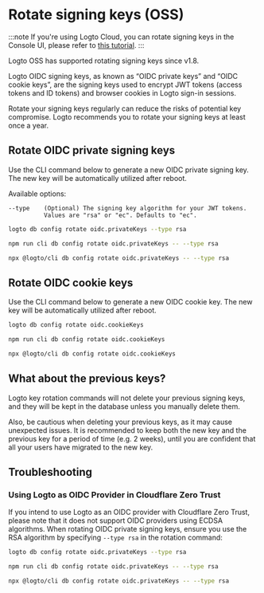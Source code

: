 
# Rotate signing keys (OSS)

:::note
If you're using Logto Cloud, you can rotate signing keys in the Console UI, please refer to [this tutorial](/developers/signing-keys/#rotate-signing-keys-from-console-ui).
:::

Logto OSS has supported rotating signing keys since v1.8.

Logto OIDC signing keys, as known as “OIDC private keys” and “OIDC cookie keys”, are the signing keys used to encrypt JWT tokens (access tokens and ID tokens) and browser cookies in Logto sign-in sessions.

Rotate your signing keys regularly can reduce the risks of potential key compromise. Logto recommends you to rotate your signing keys at least once a year.

## Rotate OIDC private signing keys

Use the CLI command below to generate a new OIDC private signing key. The new key will be automatically utilized after reboot.

Available options:

```
--type    (Optional) The signing key algorithm for your JWT tokens.
          Values are "rsa" or "ec". Defaults to "ec".
```

<Tabs groupId="cmd">

  <TabItem value="cli" label="CLI">

```bash
logto db config rotate oidc.privateKeys --type rsa
```

  </TabItem>
  <TabItem value="Local" label="local">

```bash
npm run cli db config rotate oidc.privateKeys -- --type rsa
```

  </TabItem>
  <TabItem value="npx" label="npx">

```bash
npx @logto/cli db config rotate oidc.privateKeys -- --type rsa
```

  </TabItem>

</Tabs>

## Rotate OIDC cookie keys

Use the CLI command below to generate a new OIDC cookie key. The new key will be automatically utilized after reboot.

<Tabs groupId="cmd">

  <TabItem value="cli" label="CLI">

```bash
logto db config rotate oidc.cookieKeys
```

  </TabItem>
  <TabItem value="Local" label="local">

```bash
npm run cli db config rotate oidc.cookieKeys
```

  </TabItem>
  <TabItem value="npx" label="npx">

```bash
npx @logto/cli db config rotate oidc.cookieKeys
```

  </TabItem>

</Tabs>

## What about the previous keys?

Logto key rotation commands will not delete your previous signing keys, and they will be kept in the database unless you manually delete them.

Also, be cautious when deleting your previous keys, as it may cause unexpected issues. It is recommended to keep both the new key and the previous key for a period of time (e.g. 2 weeks), until you are confident that all your users have migrated to the new key.

## Troubleshooting

### Using Logto as OIDC Provider in Cloudflare Zero Trust

If you intend to use Logto as an OIDC provider with Cloudflare Zero Trust, please note that it does not support OIDC providers using ECDSA algorithms. When rotating OIDC private signing keys, ensure you use the RSA algorithm by specifying `--type rsa` in the rotation command:

<Tabs groupId="cmd-cloudflare-zero-trust">
  <TabItem value="cli" label="CLI">

```bash
logto db config rotate oidc.privateKeys --type rsa
```

  </TabItem>
  <TabItem value="Local" label="local">

```bash
npm run cli db config rotate oidc.privateKeys -- --type rsa
```

  </TabItem>
  <TabItem value="npx" label="npx">

```bash
npx @logto/cli db config rotate oidc.privateKeys -- --type rsa
```

  </TabItem>
</Tabs>
